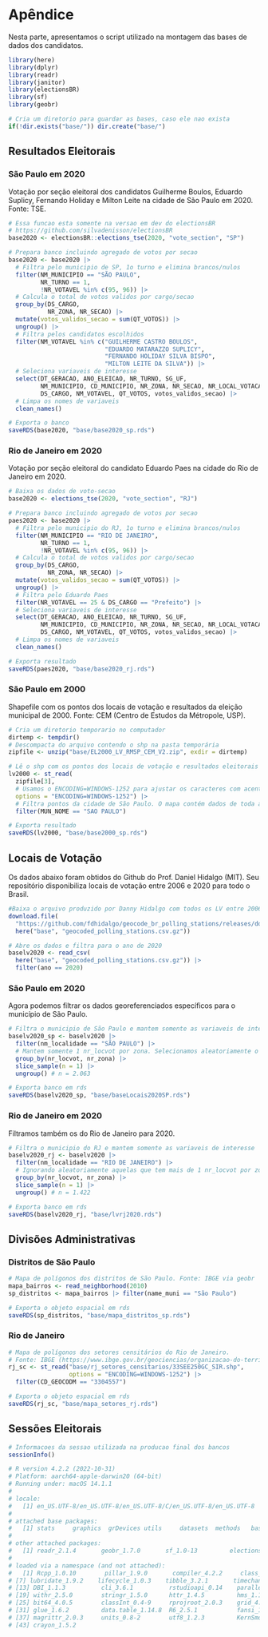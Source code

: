 # Apêndice

Nesta parte, apresentamos o script utilizado na montagem das bases de dados dos candidatos.

```r
library(here)
library(dplyr)
library(readr)
library(janitor)
library(electionsBR)
library(sf)
library(geobr)
```

```r
# Cria um diretorio para guardar as bases, caso ele nao exista
if(!dir.exists("base/")) dir.create("base/")
```

## Resultados Eleitorais

### São Paulo em 2020

Votação por seção eleitoral dos candidatos Guilherme Boulos, Eduardo Suplicy, Fernando Holiday e Milton Leite na cidade de São Paulo em 2020. Fonte: TSE.

```r
# Essa funcao esta somente na versao em dev do electionsBR
# https://github.com/silvadenisson/electionsBR
base2020 <- electionsBR::elections_tse(2020, "vote_section", "SP")

# Prepara banco incluindo agregado de votos por secao
base2020 <- base2020 |> 
  # Filtra pelo municipio de SP, 1o turno e elimina brancos/nulos
  filter(NM_MUNICIPIO == "SÃO PAULO",
         NR_TURNO == 1,
         !NR_VOTAVEL %in% c(95, 96)) |> 
  # Calcula o total de votos validos por cargo/secao
  group_by(DS_CARGO,
           NR_ZONA, NR_SECAO) |> 
  mutate(votos_validos_secao = sum(QT_VOTOS)) |> 
  ungroup() |> 
  # Filtra pelos candidatos escolhidos
  filter(NM_VOTAVEL %in% c("GUILHERME CASTRO BOULOS",
                           "EDUARDO MATARAZZO SUPLICY",
                           "FERNANDO HOLIDAY SILVA BISPO",
                           "MILTON LEITE DA SILVA")) |> 
  # Seleciona variaveis de interesse
  select(DT_GERACAO, ANO_ELEICAO, NR_TURNO, SG_UF, 
         NM_MUNICIPIO, CD_MUNICIPIO, NR_ZONA, NR_SECAO, NR_LOCAL_VOTACAO,
         DS_CARGO, NM_VOTAVEL, QT_VOTOS, votos_validos_secao) |> 
  # Limpa os nomes de variaveis
  clean_names()

# Exporta o banco
saveRDS(base2020, "base/base2020_sp.rds")
```

### Rio de Janeiro em 2020

Votação por seção eleitoral do candidato Eduardo Paes na cidade do Rio de Janeiro em 2020.

```r
# Baixa os dados de voto-secao
base2020 <- elections_tse(2020, "vote_section", "RJ")

# Prepara banco incluindo agregado de votos por secao
paes2020 <- base2020 |> 
  # Filtra pelo municipio do RJ, 1o turno e elimina brancos/nulos
  filter(NM_MUNICIPIO == "RIO DE JANEIRO",
         NR_TURNO == 1,
         !NR_VOTAVEL %in% c(95, 96)) |> 
  # Calcula o total de votos validos por cargo/secao
  group_by(DS_CARGO,
           NR_ZONA, NR_SECAO) |> 
  mutate(votos_validos_secao = sum(QT_VOTOS)) |> 
  ungroup() |> 
  # Filtra pelo Eduardo Paes
  filter(NR_VOTAVEL == 25 & DS_CARGO == "Prefeito") |> 
  # Seleciona variaveis de interesse
  select(DT_GERACAO, ANO_ELEICAO, NR_TURNO, SG_UF, 
         NM_MUNICIPIO, CD_MUNICIPIO, NR_ZONA, NR_SECAO, NR_LOCAL_VOTACAO,
         DS_CARGO, NM_VOTAVEL, QT_VOTOS, votos_validos_secao) |> 
  # Limpa os nomes de variaveis
  clean_names()

# Exporta resultado
saveRDS(paes2020, "base/base2020_rj.rds")
```

### São Paulo em 2000

Shapefile com os pontos dos locais de votação e resultados da eleição municipal de 2000. Fonte: CEM (Centro de Estudos da Métropole, USP).

```r
# Cria um diretorio temporario no computador
dirtemp <- tempdir() 
# Descompacta do arquivo contendo o shp na pasta temporária
zipfile <- unzip("base/EL2000_LV_RMSP_CEM_V2.zip", exdir = dirtemp) 

# Lê o shp com os pontos dos locais de votação e resultados eleitorais de 2000. 
lv2000 <- st_read(
  zipfile[3], 
  # Usamos o ENCODING=WINDOWS-1252 para ajustar os caracteres com acento 
  options = "ENCODING=WINDOWS-1252") |>
  # Filtra pontos da cidade de São Paulo. O mapa contém dados de toda a RMSP
  filter(MUN_NOME == "SAO PAULO") 

# Exporta resultado
saveRDS(lv2000, "base/base2000_sp.rds")
```


## Locais de Votação

Os dados abaixo foram obtidos do Github do Prof. Daniel Hidalgo (MIT). Seu repositório disponibiliza locais de votação entre 2006 e 2020 para todo o Brasil.

```r
#Baixa o arquivo produzido por Danny Hidalgo com todos os LV entre 2006-2020
download.file(
  "https://github.com/fdhidalgo/geocode_br_polling_stations/releases/download/v0.13-beta/geocoded_polling_stations.csv.gz",
  here("base", "geocoded_polling_stations.csv.gz"))

# Abre os dados e filtra para o ano de 2020
baselv2020 <- read_csv(
  here("base", "geocoded_polling_stations.csv.gz")) |> 
  filter(ano == 2020)
```

### São Paulo em 2020

Agora podemos filtrar os dados georeferenciados específicos para o município de São Paulo.

```r
# Filtra o municipio de São Paulo e mantem somente as variaveis de interesse
baselv2020_sp <- baselv2020 |> 
  filter(nm_localidade == "SÃO PAULO") |> 
  # Mantem somente 1 nr_locvot por zona. Selecionamos aleatoriamente o escolhido
  group_by(nr_locvot, nr_zona) |> 
  slice_sample(n = 1) |> 
  ungroup() # n = 2.063

# Exporta banco em rds
saveRDS(baselv2020_sp, "base/baseLocais2020SP.rds")
```

### Rio de Janeiro em 2020

Filtramos também os do Rio de Janeiro para 2020.

```r
# Filtra o municipio do RJ e mantem somente as variaveis de interesse
baselv2020_rj <- baselv2020 |> 
  filter(nm_localidade == "RIO DE JANEIRO") |> 
  # Ignorando aleatoriamente aquelas que tem mais de 1 nr_locvot por zona
  group_by(nr_locvot, nr_zona) |> 
  slice_sample(n = 1) |> 
  ungroup() # n = 1.422

# Exporta banco em rds
saveRDS(baselv2020_rj, "base/lvrj2020.rds")
```


## Divisões Administrativas

### Distritos de São Paulo

```r
# Mapa de polígonos dos distritos de São Paulo. Fonte: IBGE via geobr
mapa_bairros <- read_neighborhood(2010)
sp_distritos <- mapa_bairros |> filter(name_muni == "São Paulo")

# Exporta o objeto espacial em rds
saveRDS(sp_distritos, "base/mapa_distritos_sp.rds")
```

### Rio de Janeiro

```r
# Mapa de polígonos dos setores censitários do Rio de Janeiro.
# Fonte: IBGE (https://www.ibge.gov.br/geociencias/organizacao-do-territorio/malhas-territoriais/26565-malhas-de-setores-censitarios-divisoes-intramunicipais.html?edicao=26589&t=downloads)
rj_sc <- st_read("base/rj_setores_censitarios/33SEE250GC_SIR.shp",
                 options = "ENCODING=WINDOWS-1252") |> 
  filter(CD_GEOCODM == "3304557")

# Exporta o objeto espacial em rds
saveRDS(rj_sc, "base/mapa_setores_rj.rds")
```

## Sessões Eleitorais

```r
# Informacoes da sessao utilizada na producao final dos bancos
sessionInfo()

# R version 4.2.2 (2022-10-31)
# Platform: aarch64-apple-darwin20 (64-bit)
# Running under: macOS 14.1.1
# 
# locale:
#   [1] en_US.UTF-8/en_US.UTF-8/en_US.UTF-8/C/en_US.UTF-8/en_US.UTF-8
# 
# attached base packages:
#   [1] stats     graphics  grDevices utils     datasets  methods   base     
# 
# other attached packages:
#   [1] readr_2.1.4       geobr_1.7.0       sf_1.0-13         electionsBR_0.3.3 janitor_2.2.0     dplyr_1.1.2       here_1.0.1       
# 
# loaded via a namespace (and not attached):
#   [1] Rcpp_1.0.10        pillar_1.9.0       compiler_4.2.2     class_7.3-20       tools_4.2.2        bit_4.0.5         
# [7] lubridate_1.9.2    lifecycle_1.0.3    tibble_3.2.1       timechange_0.2.0   pkgconfig_2.0.3    rlang_1.1.1       
# [13] DBI_1.1.3          cli_3.6.1          rstudioapi_0.14    parallel_4.2.2     curl_5.0.0         e1071_1.7-13      
# [19] withr_2.5.0        stringr_1.5.0      httr_1.4.5         hms_1.1.3          generics_0.1.3     vctrs_0.6.2       
# [25] bit64_4.0.5        classInt_0.4-9     rprojroot_2.0.3    grid_4.2.2         tidyselect_1.2.0   snakecase_0.11.0  
# [31] glue_1.6.2         data.table_1.14.8  R6_2.5.1           fansi_1.0.4        vroom_1.6.3        tzdb_0.3.0        
# [37] magrittr_2.0.3     units_0.8-2        utf8_1.2.3         KernSmooth_2.23-20 stringi_1.7.12     proxy_0.4-27      
# [43] crayon_1.5.2   
```

